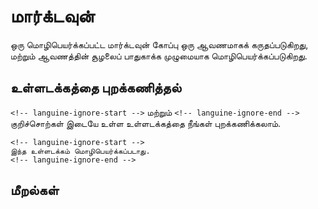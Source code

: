# மார்க்டவுன்

ஒரு மொழிபெயர்க்கப்பட்ட மார்க்டவுன் கோப்பு ஒரு ஆவணமாகக் கருதப்படுகிறது, மற்றும் ஆவணத்தின் சூழலைப் பாதுகாக்க முழுமையாக மொழிபெயர்க்கப்படுகிறது.

## உள்ளடக்கத்தை புறக்கணித்தல்

`<!-- languine-ignore-start -->` மற்றும் `<!-- languine-ignore-end -->` குறிச்சொற்கள் இடையே உள்ள உள்ளடக்கத்தை நீங்கள் புறக்கணிக்கலாம்.

```mdx
<!-- languine-ignore-start -->
இந்த உள்ளடக்கம் மொழிபெயர்க்கப்படாது.
<!-- languine-ignore-end -->
``` 

## மீறல்கள்